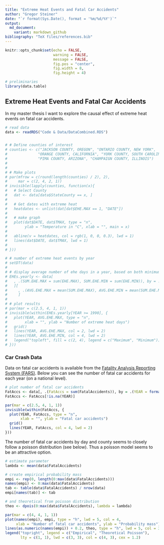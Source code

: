 ```yaml
---
title: "Extreme Heat Events and Fatal Car Accidents"
author: "Gregor Steiner"
date: "`r format(Sys.Date(), format = '%m/%d/%Y')`"
output:
  md_document:
    variant: markdown_github
bibliography: "TeX files/references.bib" 
---
```


```r
knitr::opts_chunk$set(echo = FALSE,
                      warning = FALSE,
                      message = FALSE,
                      fig.pos = "center",
                      fig.width = 8,
                      fig.height = 4)
```




```r
# preliminaries
library(data.table)

```

## Extreme Heat Events and Fatal Car Accidents

In my master thesis I want to explore the causal effect of extreme heat events on fatal car accidents.

<!-- ### Weather Data -->

<!-- Using data provided by the Daily Global Historical Climatology Network [@Menne_2012], I identify extreme heat events in the historical temperature time series. Historical weather data is available for about 1200 measurement stations in the US. Based on the latitude and longitude coordinates I assign each station to the county it belongs to. In case there is more than one station per county, I take the mean among those. -->

<!-- Following the National Climate Data Center (NCDC), I define an extreme heat event as days in which the maximum or minimum temperature exceed the 85th percentile of July and August maximum or minimum temperatures [@Habeeb_2015]. Below you can see the average (across all counties) number of heat days based on minimum and maximum temperatures for each year. -->


```r
# read data
data <- readRDS("Code & Data/DataCombined.RDS")


# # Define counties of interest
# counties <- c("JACKSON COUNTY, OREGON", "ONTARIO COUNTY, NEW YORK",
#              "ORANGE COUNTY, CALIFORNIA", "YORK COUNTY, SOUTH CAROLINA",
#              "PIMA COUNTY, ARIZONA", "CHAMPAIGN COUNTY, ILLINOIS")
# 
# 
# # Make plots
# par(mfrow = c(round(length(counties) / 2), 2),
#     mar = c(2, 4, 2, 1))
# invisible(lapply(counties, function(x){
#   # Select County
#   dat <- data[data$StateCounty == x, ]
#   
#   # Get dates with extreme heat
#   heatdates <- unlist(dat[dat$EHE.MAX == 1, "DATE"])
#   
#   # make graph
#   plot(dat$DATE, dat$TMAX, type = "n",
#        ylab = "Temperature in °C", xlab = "", main = x)
#   
#   abline(v = heatdates, col = rgb(1, 0, 0, 0.3), lwd = 1)
#   lines(dat$DATE, dat$TMAX, lwd = 1)
#   
# }))

```


```r
# # number of extreme heat events by year
# setDT(data)
# 
# # display average number of ehe days in a year, based on both minimum and maximum temperature
# EHEs.yearly <- data[
#   , .(SUM.EHE.MAX = sum(EHE.MAX), SUM.EHE.MIN = sum(EHE.MIN)), by = .(YEAR = format(DATE, "%Y"), StateCounty)
#   ][
#     , .(AVG.EHE.MAX = mean(SUM.EHE.MAX), AVG.EHE.MIN = mean(SUM.EHE.MIN)), by = .(YEAR)
#     ]
# 
# # plot results
# par(mar = c(2.5, 4, 1, 1))
# invisible(within(EHEs.yearly[YEAR >= 1990], {
#   plot(YEAR, AVG.EHE.MAX, type = "n",
#        xlab = "", ylab = "Number of extreme heat days")
#   grid()
#   lines(YEAR, AVG.EHE.MAX, col = 2, lwd = 2)
#   lines(YEAR, AVG.EHE.MIN, col = 4, lwd = 2)
#   legend("topleft", fill = c(2, 4), legend = c("Maximum", "Minimum"))
# }))

```


### Car Crash Data

Data on fatal car accidents is available from the [Fatality Analysis Reporting System (FARS)](https://www.nhtsa.gov/research-data/fatality-analysis-reporting-system-fars). Below you can see the number of fatal car accidents for each year (on a national level).

```r
# plot number of fatal car accidents
FatAccs <- data[, .(FatAccs = sum(FatalAccidents)), by = .(YEAR = format(DATE, "%Y"))]
FatAccs <- FatAccs[!is.na(YEAR)]

par(mar = c(2.5, 4, 1, 1))
invisible(within(FatAccs, {
  plot(YEAR, FatAccs, type = "n",
       xlab = "", ylab = "Fatal car accidents")
  grid()
  lines(YEAR, FatAccs, col = 4, lwd = 2)
}))

```


The number of fatal car accidents by day and county seems to closely follow a poisson distribution (see below). Thus a poisson model seems to be an attractive option.

```r
# estimate parameter
lambda <- mean(data$FatalAccidents)

# create empirical probability mass
empi <- rep(0, length(0:max(data$FatalAccidents)))
names(empi) <- 0:max(data$FatalAccidents)
tab <- table(data$FatalAccidents) / nrow(data)
empi[names(tab)] <- tab

# and theoretical from poisson distribution
theo <- dpois(0:max(data$FatalAccidents), lambda = lambda)

par(mar = c(4, 4, 1, 1))
plot(names(empi), empi, type = "h", lwd = 5, col = 4,
     xlab = "Number of fatal car accidents", ylab = "Probability mass")
lines(as.numeric(names(empi)) + 0.2, theo, type = "h", lwd = 5, col = 3)
legend("topright", legend = c("Empirical", "Theoretical Poisson"),
       lty = c(1, 1), lwd = c(3, 3), col = c(4, 3), cex = 1.2)


```



